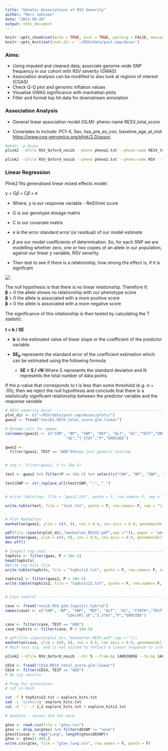 ```yaml
---
title: "Genetic Associations of RSV Severity"
author: "Mari Johnson"
date: "2022-09-20"
output: html_document
---
```


```r
knitr::opts_chunk$set(echo = TRUE, eval = TRUE, warning = FALSE, message = FALSE)
knitr::opts_knit$set(root.dir = '~/RSV/data/post-imp/Assoc')
```
### Aims:

- Using imputed and cleaned data, associate genome-wide SNP frequency in our cohort with RSV severity (GWAS)
- Association analysis can be modified to also look at regions of interest (CGAS)
- Check Q-Q plot and genomic inflation values
- Visualise GWAS significance with manhattan plots
- Filter and format top  hit data for downstream annotation


### Association Analysis

-   General linear association model (GLM): pheno-name RESV_total_score

-   Covariates to include: PC1-4, Sex, has_pre_ex_con, baseline_age_at_visit\
    <https://www.cog-genomics.org/plink/2.0/assoc>

```bash
#mkdir -p Assoc
plink2 --bfile RSV_Oxford_nosib --pheno pheno2.txt --pheno-name RESV_total_score --covar pca_covar2.txt --covar-name Sex, PC1, PC2, PC3, PC4, has_pre_ex_con, baseline_age_at_visit --covar-variance-standardize --glm --out nosib2
```

```bash
plink2 --bfile RSV_Oxford_nosib --pheno pheno2.txt --pheno-name RSV  --covar pca_covar2.txt --covar-name Sex, PC1, PC2, PC3, PC4, has_pre_ex_con, baseline_age_at_visit --covar-variance-standardize --glm --out nosib
```

### Linear Regression

Plink2 fits generalised linear mixed effects model:

y = G𝛽 + C𝛽 + e

-   Where, y is our response variable - ReSVinet score

-   G is our genotype dosage matrix

-   C is our covariate matrix

-   e is the error standard error (or residual) of our model estimate

-   𝛽 are our model coefficients of determination. So, for each SNP we are modelling whether zero, one or two copies of an allele in our population, against our linear y variable, RSV severity.

-   Then test to see if there is a relationship, how strong the effect is, if it is signifcant

![](images/Taipei2015session02_page-0012.jpg)

The null hypothesis is that there is no linear relationship. Therefore if;\
𝛃 = 0 the allele shows no relationship with our phenotype score\
𝛃 \> 0 the allele is associated with a more positive score\
𝛃 \< 0 the allele is associated with a more negative score

The significance of this relationship is then tested by calculating the T statistic:\
\
**t = b / SE**

-   **b** is the estimated value of linear slope or the coefficient of the predictor variable.

-   **SE~*b*~** represents the standard error of the coefficient estimation which can be estimated using the following formula:

    -   **SE = S / √N** Where S represents the standard deviation and N represents the total number of data points

If the p-value that corresponds to t is less than some threshold (e.g. α = .05); then we reject the null hypothesis and conclude that there is a statistically significant relationship between the predictor variable and the response variable

```r


# RESV severity Assoc -----------------------------------------------------------
plot_dir <- c("~/RSV/data/post-imp/Assoc/plots/")
gwas2 <- fread("nosib2.RESV_total_score.glm.linear")

# Rename cols for qqman
colnames(gwas2) <- c("CHR", "BP", "SNP", "REF", "ALT", "A1","TEST","OBS_CT","BETA",        
                           "SE","T_STAT","P","ERRCODE")

gwas2 <-
  filter(gwas2, TEST == "ADD")#Keep just genetic testing


# top <- filter(gwas2, P <= 10e-5)

test <- gwas2 %>% filter(P <= 10e-2) %>% select(c("CHR", "BP", "SNP", "REF", "ALT", "P"))

test$SNP <- str_replace_all(test$SNP, ":", "_")


# write.table(top, file = "gwas2.txt", quote = F, row.names= F, sep = "\t")

write.table(test, file = "test.txt", quote = F, row.names= F, sep = "\t")


# Plot Manhattan
manhattan(gwas2, ylim = c(0, 8), cex = 0.6, cex.axis = 0.9, genomewideline = F, col = c("mediumseagreen", "darkolivegreen4"))

pdf(file =(paste(plot_dir,"manhattan_RESV2.pdf",sep ="")), paper = "a4r")
manhattan(gwas, ylim = c(0, 8), cex = 0.6, cex.axis = 0.9, genomewideline = F, col = c("mediumseagreen", "darkolivegreen4"))
dev.off()

# Inspect top snps: ------------------------------------------------------------
tophits <- filter(gwas, P < 10e-5)
head(tophits)
#Write top hits file 
write.table(tophits, file = "tophits2.txt", quote = F, row.names= F, sep = "\t")

tophits2 <- filter(gwas2, P < 10e-5)
write.table(tophits2, file = "tophits22.txt", quote = F, row.names= F, sep = "\t")


# Case control -----------------------------------------------------------------

case <- fread("nosib.RSV.glm.logistic.hybrid")
names(case) <- c("CHR", "BP", "SNP", "REF", "ALT", "A1", "FIRTH","TEST","OBS_CT","OR",        
                           "LOG(OR)_SE","Z_STAT","P","ERRCODE")

case <- filter(case, TEST == "ADD") 
case_tophits <- filter(case, P < 10e-5)

# pdf(file =(paste(plot_dir,"manhattan_RESV.pdf",sep ="")))
manhattan(case, ylim = c(0, 8), cex = 0.6, cex.axis = 0.9, genomewideline = F, col = c("mediumseagreen", "darkolivegreen4"))
# Much less sig, and is not suited to reflect a linear response to infection

```

```bash
plink2 --bfile RSV_Oxford_nosib --chr 5 --from-bp 140630856 --to-bp 140634071 --pheno pheno2.txt --pheno-name RESV_total_score --covar pca_covar2.txt --covar-name Sex, PC1, PC2, PC3, PC4, has_pre_ex_con, baseline_age_at_visit --covar-variance-standardize --glm --out CD14
```

```r

CD14 <- fread("CD14.RESV_total_score.glm.linear")
CD14 <- filter(CD14, TEST == "ADD")
# No sig results

```

```bash
# Prep for annotation
# cut in bash

cut -f 3 tophits22.txt > explore_hits.txt
sed -i 's/chr//g' explore_hits.txt
cut -d ':' -f 1,2 explore_hits.txt > explore_hits2.txt

# Updates - server did not work
```

```r

gtex <- read.csv(file = "gtex.csv")
gtex <- drop_na(gtex) %>% filter(dbSNP != "none")
gtex$tissue <- rep("Lung", length(gtex$dbSNP))
gtex <- gtex[1:400,]
write.csv(gtex, file = "gtex_lung.csv", row.names = F, quote = F)

```